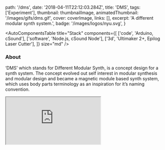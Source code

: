 
  path: '/dms',
  date: '2018-04-11T22:12:03.284Z',
  title: 'DMS',
  tags: ['Experiment'],
  thumbnail: thumbnailImage,
  animatedThumbnail: '/images/gifs/dms.gif',
  cover: coverImage,
  links: [],
  excerpt: 'A different modular synth system.',
  badge: '/images/logos/nyu.svg',
}

<AutoComponentsTable
  title="Stack"
  components={[
    ['code', 'Arduino, cSound'],
    ['software', 'Node.js, cSound Node'],
    ['3d', 'Ultimaker 2+, Epilog Laser Cutter'],
  ]}
  size="md"
/>

### About

‘DMS’ which stands for Different Modular Synth, is a concept design for a synth system. The concept evolved out self interest in modular synthesis and modular design and became a magnetic module based synth system, which uses body parts terminology as an inspiration for it’s naming convention.

<iframe src="https://www.youtube.com/embed/RrmJT7v-Lfk?rel=0&amp;controls=0&amp;showinfo=0" />
